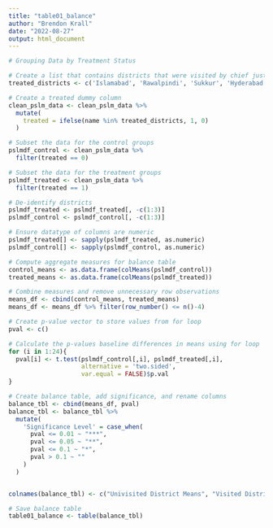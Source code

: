 ```yaml
---
title: "table01_balance"
author: "Brendon Krall"
date: "2022-08-27"
output: html_document
---
```


```r
# Grouping Data by Treatment Status 

# Create a list that contains districts that were visited by chief justice in 2007
treated_districts <- c('Islamabad', 'Rawalpindi', 'Sukkur', 'Hyderabad', 'Peshawar', 'Lahore', 'Abbottabad', 'Faisalabad', 'Multan')

# Create a treated dummy column
clean_pslm_data <- clean_pslm_data %>%
  mutate(
    treated = ifelse(name %in% treated_districts, 1, 0)
  )

# Subset the data for the control groups
pslmdf_control <- clean_pslm_data %>%
  filter(treated == 0)

# Subset the data for the treatment groups
pslmdf_treated <- clean_pslm_data %>%
  filter(treated == 1)

# De-identify districts
pslmdf_treated <- pslmdf_treated[, -c(1:3)]
pslmdf_control <- pslmdf_control[, -c(1:3)]

# Ensure datatype of columns are numeric 
pslmdf_treated[] <- sapply(pslmdf_treated, as.numeric)
pslmdf_control[] <- sapply(pslmdf_control, as.numeric)

# Compute aggregate measures for balance table
control_means <- as.data.frame(colMeans(pslmdf_control))
treated_means <- as.data.frame(colMeans(pslmdf_treated))

# Combine measures and remove unnecessary row observations
means_df <- cbind(control_means, treated_means)
means_df <- means_df %>% filter(row_number() <= n()-4)

# Create p-value vector to store values from for loop 
pval <- c()

# Calculate the p-values baseline differences in means using for loop
for (i in 1:24){
  pval[i] <- t.test(pslmdf_control[,i], pslmdf_treated[,i],
                    alternative = 'two.sided',
                    var.equal = FALSE)$p.val
}

# Create balance table, add significance, and rename columns
balance_tbl <- cbind(means_df, pval)
balance_tbl <- balance_tbl %>%
  mutate(
    'Significance Level' = case_when(
      pval <= 0.01 ~ "***",
      pval <= 0.05 ~ "**",
      pval <= 0.1 ~ "*",
      pval > 0.1 ~ ""
    )
  )


colnames(balance_tbl) <- c("Univisited District Means", "Visited District Means", "P-Value", "Significance Level")

# Save balance table 
table01_balance <- table(balance_tbl)
```
